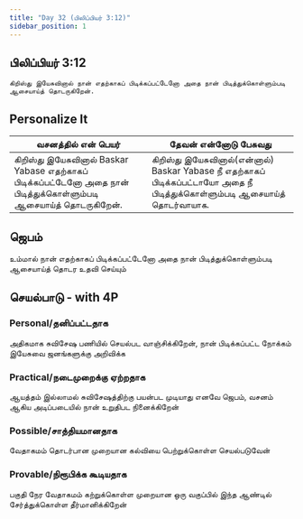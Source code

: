 ```yaml
---
title: "Day 32 (பிலிப்பியர் 3:12)"
sidebar_position: 1
---
```


## பிலிப்பியர் 3:12
`கிறிஸ்து இயேசுவினால் நான் எதற்காகப் பிடிக்கப்பட்டேனோ அதை நான் பிடித்துக்கொள்ளும்படி ஆசையாய்த் தொடருகிறேன்.`

## Personalize It         
| வசனத்தில் என் பெயர்                                                                               | தேவன் என்னோடு பேசுவது                                                                      |
| ------------------------------------------------------------------------------------------------- | ------------------------------------------------------------------------------------------ |
| கிறிஸ்து இயேசுவினால் Baskar Yabase எதற்காகப் பிடிக்கப்பட்டேனோ அதை நான் பிடித்துக்கொள்ளும்படி ஆசையாய்த் தொடருகிறேன். | கிறிஸ்து இயேசுவினால்(என்னால்) Baskar Yabase நீ எதற்காகப் பிடிக்கப்பட்டாயோ அதை நீ பிடித்துக்கொள்ளும்படி ஆசையாய்த் தொடர்வாயாக.|

## ஜெபம்
உம்மால் நான் எதற்காகப் பிடிக்கப்பட்டேனோ அதை நான் பிடித்துக்கொள்ளும்படி ஆசையாய்த் தொடர உதவி செய்யும்

## செயல்பாடு - with 4P
### Personal/தனிப்பட்டதாக
அதிகமாக சுவிசேஷ பணியில் செயல்பட வாஞ்சிக்கிறேன், நான் பிடிக்கப்பட்ட நோக்கம் இயேசுவை ஜனங்களுக்கு அறிவிக்க

### Practical/நடைமுறைக்கு ஏற்றதாக
ஆயத்தம் இல்லாமல் சுவிசேஷத்திற்கு பயன்பட முடியாது எனவே ஜெபம், வசனம் ஆகிய அடிப்படையில் நான் உறுதிபட நினைக்கிறேன்

### Possible/சாத்தியமானதாக
வேதாகமம் தொடர்பான முறையான கல்வியை பெற்றுக்கொள்ள செயல்படுவேன்

### Provable/நிரூபிக்க கூடியதாக
பகுதி நேர வேதாகமம் கற்றுக்கொள்ள முறையான ஒரு வகுப்பில் இந்த ஆண்டில் சேர்த்துக்கொள்ள தீர்மானிக்கிறேன்
